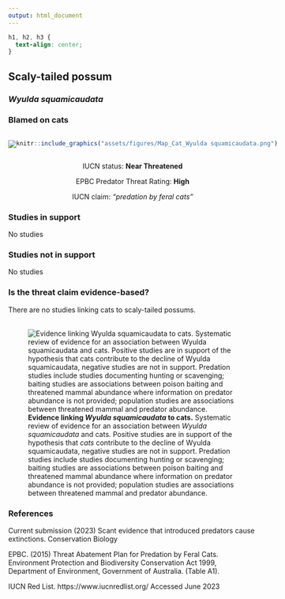```yaml
---
output: html_document
---
```

```css
h1, h2, h3 {
  text-align: center;
}
```

## **Scaly-tailed possum**
### *Wyulda squamicaudata*
### Blamed on cats

:::: {style="display: flex;"}

[![](assets/photos/Wyulda squamicaudata.png)](https://www.inaturalist.org/photos/171947605?size=original)

::: {}

:::

::: {}
  ```r
  knitr::include_graphics("assets/figures/Map_Cat_Wyulda squamicaudata.png")
  ```
:::

::::
<center>
IUCN status: **Near Threatened**

EPBC Predator Threat Rating: **High**

IUCN claim: *"predation by feral cats"*

</center>

### Studies in support

No studies

### Studies not in support

No studies

### Is the threat claim evidence-based?

There are no studies linking cats to scaly-tailed possums.
<br>
<br>

![**Evidence linking *Wyulda squamicaudata* to cats.** Systematic review of evidence for an association between *Wyulda squamicaudata* and cats. Positive studies are in support of the hypothesis that *cats* contribute to the decline of Wyulda squamicaudata, negative studies are not in support. Predation studies include studies documenting hunting or scavenging; baiting studies are associations between poison baiting and threatened mammal abundance where information on predator abundance is not provided; population studies are associations between threatened mammal and predator abundance.](assets/figures/Main_Evidence_Cat_Wyulda squamicaudata.png)

### References



Current submission (2023) Scant evidence that introduced predators cause extinctions. Conservation Biology

EPBC. (2015) Threat Abatement Plan for Predation by Feral Cats. Environment Protection and Biodiversity Conservation Act 1999, Department of Environment, Government of Australia. (Table A1).

IUCN Red List. https://www.iucnredlist.org/ Accessed June 2023

